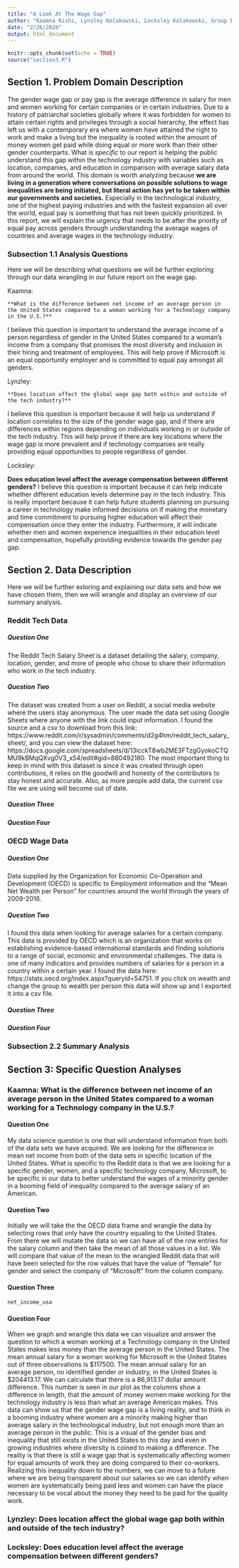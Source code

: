 ```yaml
---
title: "A Look At The Wage Gap"
author: "Kaamna Rishi, Lynsley Kolakowski, Locksley Kolakowski, Group E4"
date: "2/26/2020"
output: html_document
---
```


```r
knitr::opts_chunk$set(echo = TRUE)
source("section3.R")
```

## Section 1. Problem Domain Description

The gender wage gap or pay gap is the average difference in salary for men and women working for certain companies or in certain industries. Due to a history of patriarchal societies globally where it was forbidden for women to attain certain rights and privileges through a social hierarchy, the effect has left us with a contemporary era where women have attained the right to work and make a living but the inequality is rooted within the amount of money women get paid while doing equal or more work than their other gender counterparts. What is *specific* to our report is helping the public understand this gap within the technology industry with variables such as location, companies, and education in comparison with average salary data from around the world. This domain is worth analyzing because **we are living in a generation where conversations on possible solutions to wage inequalities are being initiated, but literal action has yet to be taken within our governments and societies.** Especially in the technological industry, one of the highest paying industries and with the fastest expansion all over the world,  equal pay is something that has not been quickly prioritized. In this report, we will explain the urgency that needs to be after the priority of equal pay across genders through understanding the average wages of countries and average wages in the technology industry.


### Subsection 1.1 Analysis Questions
Here we will be describing what questions we will be further exploring through our data wrangling in our future report on the wage gap.

Kaamna:

	**What is the difference between net income of an average person in the United States compared to a woman working for a Technology company in the U.S.?**
I believe this question is important to understand the average income of a person regardless of gender in the United States compared to a woman’s income from a company that promises the most diversity and inclusion in their hiring and treatment of employees. This will help prove if Microsoft is an equal opportunity employer and is committed to equal pay amongst all genders.


Lynzley:

	**Does location affect the global wage gap both within and outside of the tech industry?**
I believe this question is important because it will help us understand if location correlates to the size of the gender wage gap, and if there are differences within regions depending on individuals working in or outside of the tech industry. This will help prove if there are key locations where the wage gap is more prevalent and if technology companies are really providing equal opportunities to people regardless of gender.


Locksley:

**Does education level affect the average compensation between different genders?**
I believe this question is important because it can help indicate whether different education levels determine pay in the tech industry. This is really important because it can help future students planning on pursuing a career in technology make informed decisions on if making the monetary and time commitment to pursuing higher education will affect their compensation once they enter the industry. Furthermore, it will indicate whether men and women experience inequalities in their education level and compensation, hopefully providing evidence towards the gender pay gap.



## Section 2. Data Description

Here we will be further exloring and explaining our data sets and how we have chosen them, then we will wrangle and display an overview of our summary analysis.

### Reddit Tech Data

##### Question One
The Reddit Tech Salary Sheet is a dataset detailing the salary, company, location, gender, and more of people who chose to share their information who work in the tech industry.

##### Question Two
The dataset was created from a user on Reddit, a social media website where the users stay anonymous. The user made the data set using  Google Sheets where anyone with the link could input information. I found the source and a csv to download from this link: https://www.reddit.com/r/sysadmin/comments/d2g4hm/reddit_tech_salary_sheet/, and you can view the dataset here: https://docs.google.com/spreadsheets/d/13icckT8wb2ME3FTzgGyokoCTQMU9kBMqQXvg0V3_x54/edit#gid=880492180. The most important thing to keep in mind with this dataset is since it was created through open contributions, it relies on the goodwill and honesty of the contributors to stay honest and accurate. Also, as more people add data, the current csv file we are using will become out of date.

##### Question Three

##### Question Four


### OECD Wage Data

##### Question One
Data supplied by the Organization for Economic Co-Operation and Development (OECD) is specific to Employment information and the “Mean Net Wealth per Person” for countries around the world through the years of 2009-2016.


##### Question Two
I found this data when looking for average salaries for a certain company. This data is provided by OECD which is an organization that works on establishing evidence-based international standards and finding solutions to a range of social, economic and environmental challenges. The data is one of many indicators and provides numbers of salaries for a person in a country within a certain year. I found the data here: https://stats.oecd.org/index.aspx?queryid=54751.
If you click on wealth and change the group to wealth per person this data will show up and I exported it into a csv file.

##### Question Three

##### Question Four


### Subsection 2.2 Summary Analysis



## Section 3: Specific Question Analyses

### Kaamna: What is the difference between net income of an average person in the United States compared to a woman working for a Technology company in the U.S.?

#### Question One
My data science question is one that will understand information from both of the data sets we have acquired. We are looking for the difference in mean net income from both of the data sets in specific location of the United States. What is specific to the Reddit data is that we are looking for a specific gender, women, and a specific technology company, Microsoft, to be specific in our data to better understand the wages of a minority gender in a booming field of inequality compared to the average salary of an American. 


#### Question Two
Initially we will take the the OECD data frame and wrangle the data by selecting rows that only have the country equaling to the United States. From there we will mutate the data so we can have all of the row entries for the salary column and then take the mean of all those values in a list. We will compare that value of the mean to the wrangled Reddit data that will have been selected for the row values that have the value of "female" for gender and select the company of "Microsoft" from the column company. 


#### Question Three
```r
net_income_usa
```

#### Question Four

When we graph and wrangle this data we can visualize and answer the question to which a woman working at a Technology company in the United States makes less money than the average person in the United States. The mean annual salary for a woman working for Microsoft in the United States out of three observations is $117500. The mean annual salary for an average person, no identified gender or industry, in the United States
is $204413.17. We can calculate that there is a 86,913.17 dollar amount difference. This number is seen in our plot as the columns show a difference in length, that the amount of money women make working for the technology industry is less than what an average American makes. This data can show us that the gender wage gap is a living reality, and to think in a booming industry where women are a minority making higher than average salary in the technological industry, but not enough more than an average person in the public. This is a visual of the gender bias and inequality that still exists in the United States to this day and even in growing industries where diversity is coined to making a difference. The reality is that there is still a wage gap that is systematically affecting women for equal amounts of work they are doing compared to their co-workers. Realizing this inequality down to the numbers, we can move to a future where we are being transparent about our salaries so we can identify when women are systematically being paid less and women can have the place necessary to be vocal about the money they need to be paid for the quality work.  

### Lynzley: Does location affect the global wage gap both within and outside of the tech industry?


### Locksley: Does education level affect the average compensation between different genders?